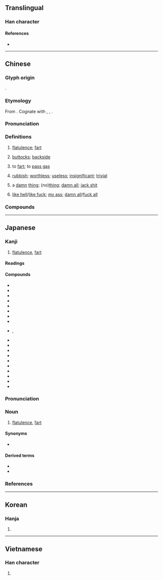 {{character info/new}}
==Translingual==

===Han character===
{{Han char|rn=44|rad=尸|as=04|sn=7|four=77211|canj=SPP|ids=⿸尸比}}

====References====
* {{Han ref|kx=0300.230|dkj=07654|dj=0597.010|hdz=20966.120|uh=5C41|ud=23617|bh=A7BE|bd=42942}}

----

==Chinese==
{{zh-forms|alt=䊧,㞑,𡲩,𥧔,𥤶,𥥓}}
{{zh-wp}}

===Glyph origin===
{{Han etym}}
{{Han compound|尸|比|ls=psc|c1=s|c2=p|t1=body}}.

===Etymology===
From {{inh|zh|sit-pro|*pja-n/t/s||fart; shit}}. Cognate with {{cog|bo|ཕྱེན}}, {{m|bo|འཕྱེན||flatulence}}, {{cog|kac|hpyet||to fart}}.

===Pronunciation===
{{zh-pron
|m=pì
|m-s=pi4
|c=pei3
|c-t=pei1
|g=pi3
|h=pfs=phi;gd=pi4
|j=pi3
|mb=pṳ̿
|md=pói/pé
|md_note=pói - colloquial; pé - literary
|mn=ml:phì/phùi
|mn_note=phùi - colloquial; phì - literary
|mn-t=pui3/pi6
|mn-t_note=pui3 - colloquial; pi6 - literary
|w=2phi
|x=pi4
|mc=y
|oc=y
|ma=y
|cat=n,v,a,part
}}

===Definitions===
{{zh-hanzi}}

# {{lb|zh|colloquial}} [[flatulence]]; [[fart]] {{zh-mw|c:篤}}
#: {{zh-x|放屁|to fart; to bullshit}}
# {{lb|zh|colloquial}} [[buttock]]s; [[backside]]
#: {{zh-x|馬屁|horse's backside; flattery}}
#: {{zh-x|狗屁|dog's backside; nonsense; worthless thing; bullshit}}
#: {{zh-x|屁眼|anus; asshole}}
# {{lb|zh|colloquial}} to [[fart]]; to [[pass gas]]
#: {{zh-x|屁者先知|[jocular] The farter is usually the first to realise (and complain about the fart).}}
# {{lb|zh|vulgar}} [[rubbish]]; [[worthless]]; [[useless]]; [[insignificant]]; [[trivial]]
#: {{zh-x|屁話|nonsense}}
#: {{zh-x|屁事|'''trivial''' thing}}
# {{lb|zh|vulgar|usually in the negative}} a [[damn]] [[thing]]; (no)[[thing]]; [[damn all]]; [[jack shit]]
#: {{zh-x|他 屁 都 不是。|He is an absolute '''shit'''.}}
#: {{zh-x|你 懂-個屁！|You [don't] know '''jack shit'''!}}
#: {{zh-x|關 我 屁 事！|I could [not] give a '''damn'''!}}
# {{lb|zh|vulgar|negates the meaning of the sentence}} [[like hell]]/[[like fuck]]; [[my ass]]; [[damn all]]/[[fuck all]]
#: {{zh-x|你 有 屁 用！|You are of '''fuck all''' use!}}
#: {{zh-x|吃 屁 飯 啊！|'''Like fuck''' anyone will eat!}}
#: {{zh-x|道 個 屁 歉！|Apologize '''my ass'''!}}

===Compounds===
{{zh-der|一屁股|仙人放屁|光屁股|報屁股|夾屁股|尿流屁滾|屁大|屁支支|屁滾尿流|屁漏|屁眼|屁股|屁股沉|屁股眼|屁話|屁鳥人|打屁|打屁版|打屁股|拍馬屁|掇臀捧屁|撒騷放屁|擦屁股|放屁|放屁文字|放屁添風|放屁蟲|放屁辣臊|有個屁用|沉屁股|火燒屁股|狗屁|狗屁不通|狗屁倒灶|狗顛屁股|猴子屁股|菸屁股|跟屁股|馬屁|馬屁精|屁卵|打屁卵|吃屁|吃馬屁|屁塞|屁股蹲兒|屁雌寡淡|屎屁直流|屎流屁滾|撒響屁|放屁喇撒|放屁辣騷|放狗屁|跟屁精|跟屁蟲|馬屁勃|馬屁浡|鴨屁股|屁窒仔|放屁豆|放臭屁|臭屁|臭屁仙|屁股沒坐熱|摸老虎屁股|脫褲子放屁|顧腦袋，不顧屁股|屙屁|一面屁|把屁|屁孩|小屁孩|除褲放屁}}

----

==Japanese==

===Kanji===
{{ja-kanji|grade=|rs=尸04}}

# [[flatulence]], [[fart]]

====Readings====
{{ja-readings
|goon=ひ
|kanon=ひ
|kun=へ-
}}

====Compounds====
{{der-top|Compounds}}
* {{ja-r|言い出しっ屁|い.いだしっぺ}}
* {{ja-r|河童の屁|かっぱ の .へ}}
* {{ja-r|最後っ屁|さいごっぺ}}
* {{ja-r|沈香も焚かず屁もひらず|じんこう も たかず .へ も ひらず}}
* {{ja-r|透かし屁|すかしべ}}
* {{ja-r|握り屁|にぎりべ}}
* {{ja-r|百日の説法屁一つ|ひゃくにち の せっぽう .へ ひとつ}}
* {{ja-r|屁負い比丘尼|へおい びくに}}
* {{ja-r|屁%糞%葛|へ%くそ%かずら}}, {{ja-r|屁%屎%葛|へ%くそ%かずら}}
* {{ja-r|屁放き虫|へこきむし}}
* {{ja-r|屁っ放り|へっぴり}}
* {{ja-r|屁でもない|.へ でも ない}}
* {{ja-r|屁とも思わない|.へ と も おもわない}}
* {{ja-r|屁の河童|.へ の かっぱ}}
* {{ja-r|屁の突っ張りにもならない|.へ の つっぱり に も ならない}}
* {{ja-r|放屁|へひり}}
* {{ja-r|屁理屈|へりくつ}}
* {{ja-r|屁をひって尻すぼめ|.へ を ひって しり すぼめ}}
* {{ja-r|放屁|ほうひ}}
{{der-bottom}}

{{wikipedia|lang=ja}}
{{ja-kanjitab|へ|yomi=k}}

===Pronunciation===
{{ja-pron|yomi=k|へ|acc=1|acc_ref=DJR,NHK}}

===Noun===
{{ja-noun|へ}}

# {{lb|ja|mildly vulgar}} [[flatulence]], [[fart]]

====Synonyms====
* {{ja-r|おなら}}

====Derived terms====
* {{ja-r|屁をこく|.へ を こく}}
* {{ja-r|屁をひる|.へ を ひる}}

===References===
<references/>

----

==Korean==

===Hanja===
{{ko-hanja|hangeul=비|rv=bi|mr=pi}}

# {{defn|lang=ko|sort=尸04}}

----

==Vietnamese==

===Han character===
{{vi-hantu|[[thí]]|rs=尸04}}

# {{defn|lang=vi|sort=尸04}}